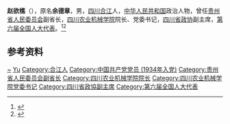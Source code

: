 '''赵欲樵'''（{{bd|1908年||1990年|9月}}），原名'''余德章'''，男，[[四川|四川]][[合江|合江]]人，[[中华人民共和国|中华人民共和国]]政治人物，曾任[[贵州省人民委员会|贵州省人民委员会]]副省长，[[四川农业机械学院|四川农业机械学院]]院长、党委书记，[[四川省政协|四川省政协]]副主席，[[第六届全国人大代表|第六届全国人大代表]]。<ref>{{Cite web|title=首任院长|url=http://archives.xhu.edu.cn/2894/list.htm|accessdate=2020-09-01|work=西华大学档案馆}}</ref><ref>{{Cite book|title=中华人民共和国职官志|author=何虎生, 李耀东, 向常福主编|publisher=中国社会出版社|year=2003|isbn=9787800883934|location=北京|pages=}}</ref>

== 参考资料 ==
{{reflist}}

{{中国人物小作品}}

{{Authority control}}
{{DEFAULTSORT:Zhao赵}}
[[Category:余姓|~]]
[[Category:赵姓|Yu]]
[[Category:合江人|Category:合江人]]
[[Category:中国共产党党员_(1934年入党)|Category:中国共产党党员 (1934年入党)]]
[[Category:贵州省人民委员会副省长|Category:贵州省人民委员会副省长]]
[[Category:四川农业机械学院院长|Category:四川农业机械学院院长]]
[[Category:四川农业机械学院党委书记|Category:四川农业机械学院党委书记]]
[[Category:四川省政協副主席|Category:四川省政協副主席]]
[[Category:第六届全国人大代表|Category:第六届全国人大代表]]
